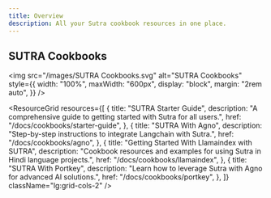 ```yaml
---
title: Overview
description: All your Sutra cookbook resources in one place.
---
```


## SUTRA Cookbooks

<img
  src="/images/SUTRA Cookbooks.svg"
  alt="SUTRA Cookbooks"
  style={{
    width: "100%",
    maxWidth: "600px",
    display: "block",
    margin: "2rem auto",
  }}
/>

<ResourceGrid
  resources={[
    {
      title: "SUTRA Starter Guide",
      description:
        "A comprehensive guide to getting started with Sutra for all users.",
      href: "/docs/cookbooks/starter-guide",
    },
    {
      title: "SUTRA With Agno",
      description:
        "Step-by-step instructions to integrate Langchain with Sutra.",
      href: "/docs/cookbooks/agno",
    },
    {
      title: "Getting Started With Llamaindex with SUTRA",
      description:
        "Cookbook resources and examples for using Sutra in Hindi language projects.",
      href: "/docs/cookbooks/llamaindex",
    },
    {
      title: "SUTRA With Portkey",
      description:
        "Learn how to leverage Sutra with Agno for advanced AI solutions.",
      href: "/docs/cookbooks/portkey",
    },
  ]}
  className="lg:grid-cols-2"
/>
